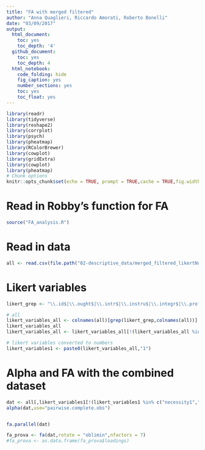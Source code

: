 ```yaml
---
title: "FA with merged filtered"
author: "Anna Quaglieri, Riccardo Amorati, Roberto Bonelli"
date: "03/09/2017"
output:
  html_document:
    toc: yes
    toc_depth: '4'
  github_document:
    toc: yes
    toc_depth: 4
  html_notebook:
    code_folding: hide
    fig_caption: yes
    number_sections: yes
    toc: yes
    toc_float: yes
---
```


```r
library(readr)
library(tidyverse)
library(reshape2)
library(corrplot)
library(psych)
library(pheatmap)
library(RColorBrewer)
library(cowplot)
library(gridExtra)
library(cowplot)
library(pheatmap)
# Chunk options
knitr::opts_chunk$set(echo = TRUE, prompt = TRUE,cache = TRUE,fig.width = 12,fig.height = 12)

```

# Read in Robby's function for FA

```r
source("FA_analysis.R")
```


# Read in data

```r
all <- read.csv(file.path("02-descriptive_data/merged_filtered_likertNumber.csv"))
```


# Likert variables

```r
likert_grep <- "\\.id$|\\.ought$|\\.intr$|\\.instru$|\\.integr$|\\.prof$|\\.post$|\\.comm$|^necessity$|^educated$"

# all
likert_variables_all <- colnames(all)[grep(likert_grep,colnames(all))]
likert_variables_all
likert_variables_all <- likert_variables_all[!(likert_variables_all %in% "other.prof")]

# likert variables converted to numbers
likert_variables1 <- paste0(likert_variables_all,"1")

```

# Alpha and FA with the combined dataset

```r

dat <- all[,likert_variables1[!(likert_variables1 %in% c("necessity1","educated1"))]]
alpha(dat,use="pairwise.complete.obs")


fa.parallel(dat)

fa_prova <- fa(dat,rotate = "oblimin",nfactors = 7)
#fa_prova <- as.data.frame(fa_prova$loadings)
```

